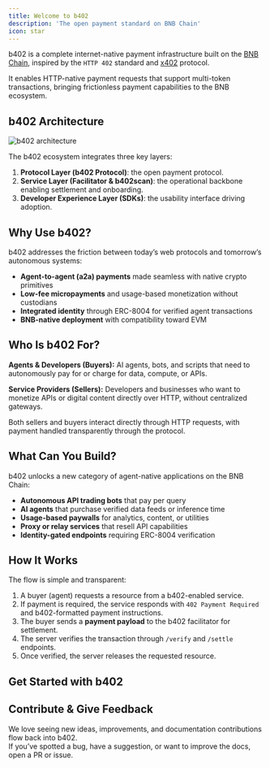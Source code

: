 ```yaml
---
title: Welcome to b402
description: 'The open payment standard on BNB Chain'
icon: star
---
```


b402 is a complete internet-native payment infrastructure built on the [BNB Chain](https://www.bnbchain.org/en), inspired by the `HTTP 402` standard and [x402](https://x402.org) protocol.

It enables HTTP-native payment requests that support multi-token transactions, bringing frictionless payment capabilities to the BNB ecosystem.

## b402 Architecture

<Frame>
  <img src="public/images/b402-architecture.png" alt="b402 architecture" />
</Frame>

The b402 ecosystem integrates three key layers:

1. **Protocol Layer (b402 Protocol)**: the open payment protocol.
2. **Service Layer (Facilitator & b402scan)**: the operational backbone enabling settlement and onboarding.
3. **Developer Experience Layer (SDKs)**: the usability interface driving adoption.

## Why Use b402?

b402 addresses the friction between today’s web protocols and tomorrow’s autonomous systems:

* **Agent-to-agent (a2a) payments** made seamless with native crypto primitives
* **Low-fee micropayments** and usage-based monetization without custodians
* **Integrated identity** through ERC-8004 for verified agent transactions
* **BNB-native deployment** with compatibility toward EVM

## Who Is b402 For?

**Agents & Developers (Buyers):**
AI agents, bots, and scripts that need to autonomously pay for or charge for data, compute, or APIs.

**Service Providers (Sellers):**
Developers and businesses who want to monetize APIs or digital content directly over HTTP, without centralized gateways.

Both sellers and buyers interact directly through HTTP requests, with payment handled transparently through the protocol.

## What Can You Build?

b402 unlocks a new category of agent-native applications on the BNB Chain:

* **Autonomous API trading bots** that pay per query
* **AI agents** that purchase verified data feeds or inference time
* **Usage-based paywalls** for analytics, content, or utilities
* **Proxy or relay services** that resell API capabilities
* **Identity-gated endpoints** requiring ERC-8004 verification


## How It Works

The flow is simple and transparent:

1. A buyer (agent) requests a resource from a b402-enabled service.
2. If payment is required, the service responds with `402 Payment Required` and b402-formatted payment instructions.
3. The buyer sends a **payment payload** to the b402 facilitator for settlement.
4. The server verifies the transaction through `/verify` and `/settle` endpoints.
5. Once verified, the server releases the requested resource.


## Get Started with b402
<CardGroup cols={2}>

<Card title='Concepts' icon='book-open-cover' href='/concepts'>
    
</Card>

<Card title='Get Started' icon='play' href='/get-started'>
</Card>

</CardGroup>


## Contribute & Give Feedback

We love seeing new ideas, improvements, and documentation contributions flow back into b402.  
If you’ve spotted a bug, have a suggestion, or want to improve the docs, open a PR or issue.

<CardGroup cols={2}>
<Card title='b402 GitHub' icon='github' href='https://github.com/Vistara-Labs/b402'>
</Card>

<Card title='b402 Discord' icon='discord' href='https://discord.gg/JpCB9SbK'>
</Card>
</CardGroup>
